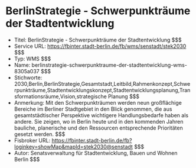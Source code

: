 # BerlinStrategie - Schwerpunkträume der Stadtentwicklung
- Titel: BerlinStrategie - Schwerpunkträume der Stadtentwicklung $$$
- Service URL: https://fbinter.stadt-berlin.de/fb/wms/senstadt/stek2030 $$$
- Typ: WMS $$$
- Name: berlinstrategie-schwerpunktraume-der-stadtentwicklung-wms-8305a037 $$$
- Stichworte: 2030,Berlin,BerlinStrategie,Gesamtstadt,Leitbild,Rahmenkonzept,Schwerpunkträume,Stadtentwicklungskonzept,Stadtentwicklungsplanung,Transformationsräume,Vision,strategische Planung $$$
- Anmerkung: Mit den Schwerpunkträumen werden neun großflächige Bereiche im Berliner Stadtgebiet in den Blick genommen, die aus gesamtstädtischer Perspektive wichtigere Handlungsbedarfe haben als andere. Sie zeigen, wo in Berlin heute und in den kommenden Jahren bauliche, planerische und den Ressourcen entsprechende Prioritäten gesetzt werden. $$$
- Fisbroker URL: https://fbinter.stadt-berlin.de/fb?loginkey=showMap&mapId=stek2030@senstadt $$$
- Autor: Senatsverwaltung für Stadtentwicklung, Bauen und Wohnen Berlin $$$
